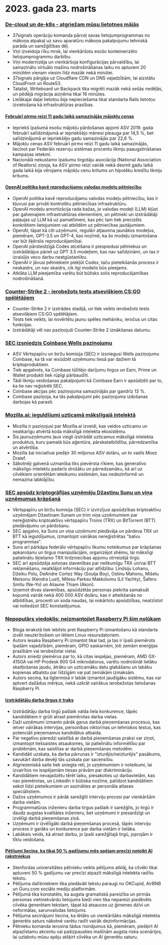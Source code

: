 
<Steps>

# 2023. gada 23. marts

### [De-cloud un de-k8s - atgriežam mūsu lietotnes mājās](https://dev.37signals.com/bringing-our-apps-back-home/?ref=hackernewsgpt.com)

- 37signals operāciju komanda pārceļ savas lietojumprogrammas no mākoņa atpakaļ uz savu aparatūru mākoņa pakalpojumu tehniskā parāda un sarežģītības dēļ.
- Viņi izveidoja rīku mrsk, lai vienkāršotu esošo konteinerizēto lietojumprogrammu darbību.
- Viņi modernizēja un vienkāršoja konfigurācijas pārvaldību, lai samazinātu virtuālo mašīnu nodrošināšanas laiku no aptuveni 20 minūtēm vienam viesim līdz mazāk nekā minūtei.
- 37signals pārgāja uz Cloudflare CDN un DNS vajadzībām, lai aizstātu CloudFront un Route53.
- Tatalist, Writeboard un Backpack tika migrēti mazāk nekā sešās nedēļās, un pēdējā migrācija aizņēma tikai 16 minūtes.
- Lielākajai daļai lietotņu bija nepieciešama tikai standarta Rails lietotņu izvietošana kā infrastruktūras prasības.

#### [Februārī pirmo reizi 11 gadu laikā samazinājās mājokļu cenas](https://www.wsj.com/articles/home-prices-fell-in-february-for-first-time-in-11-years-73df0107?ref=hackernewsgpt.com)

- Iepriekš īpašumā esošu mājokļu pārdošanas apjomi ASV 2019. gada februārī salīdzinājumā ar iepriekšējo mēnesi pieauga par 14,5 %, bet salīdzinājumā ar iepriekšējo gadu samazinājās par 22,6 %.
- Mājokļu cenas ASV februārī pirmo reizi 11 gadu laikā samazinājās, liecinot par Federālo rezervju sistēmas procentu likmju paaugstināšanas kampaņas ietekmi.
- Nacionālā nekustamo īpašumu tirgotāju asociācija (National Association of Realtors) ziņoja, ka ASV pirmo reizi vairāk nekā desmit gadu laikā gada laikā bija vērojams mājokļu cenu kritums un hipotēku kredītu likmju kritums.

#### [OpenAI politika kavē reproducējamu valodas modeļu pētniecību](https://aisnakeoil.substack.com/p/openais-policies-hinder-reproducible?ref=hackernewsgpt.com)

- OpenAI politika kavē reproducējamu valodas modeļu pētniecību, kas ir kļuvusi par privāti kontrolētu pētniecības infrastruktūru.
- OpenAI modeļu amortizācija rada bažas, jo valodas modeļi (LLM) kļūst par galvenajiem infrastruktūras elementiem, un pētnieki un izstrādātāji paļaujas uz LLM kā uz pamatlīmeni, kas pēc tam tiek precizēts konkrētiem lietojumiem vai atbildēm uz pētniecības jautājumiem.
- OpenAI, tāpat kā citi uzņēmumi, regulāri atjaunina jaunākos modeļus, piemēram, GPT-3.5 un GPT-4, kas nozīmē, ka šo modeļu izmantošana var būt šķērslis reproducējamībai.
- OpenAI pārsteidzīgā Codex atcelšana ir piespiedusi pētniekus un izstrādātājus pāriet uz GPT 3.5 modeļiem, kas nav salīdzināmi, un tas ir izraisījis veco darbu neatgūstamību.
- OpenAI ir ļāvusi pētniekiem piekļūt Codex, taču pieteikšanās process ir neskaidrs, un nav skaidrs, cik ilgi modelis būs pieejams.
- Atklāta LLM pieejamība varētu būt būtisks solis reproducējamības nodrošināšanā.

### [Counter-Strike 2 - ierobežots tests atsevišķiem CS:GO spēlētājiem](https://counter-strike.net/cs2?ref=hackernewsgpt.com)

- Counter-Strike 2 ir izstrādes stadijā, un tiek veikts ierobežots tests atsevišķiem CS:GO spēlētājiem.
- Tests tiek veikts, lai novērtētu jaunu spēles mehāniku, ieročus un citas funkcijas.
- Izstrādātāji vēl nav paziņojuši Counter-Strike 2 iznākšanas datumu.

### [SEC izsniedzis Coinbase Wells paziņojumu](https://www.reuters.com/legal/coinbase-issued-wells-notice-by-sec-2023-03-22/?ref=hackernewsgpt.com)

- ASV Vērtspapīru un biržu komisija (SEC) ir izsniegusi Wells paziņojumu Coinbase, ka tā var iesūdzēt uzņēmumu tiesā par dažiem tā kriptoproduktiem.
- Tiek apgalvots, ka Coinbase tūlītējo darījumu tirgus un Earn, Prime un Wallet produkti tiek rūpīgi pārbaudīti.
- Tādi likmju veidošanas pakalpojumi kā Coinbase Earn ir apsūdzēti par to, ka tie nav reģistrēti SEC.
- Coinbase akcijas pēc paziņojuma samazinājās par gandrīz 13 %.
- Coinbase paziņoja, ka tās pakalpojumi pēc paziņojuma izdošanas darbojas kā parasti.

### [Mozilla.ai: ieguldījumi uzticamā mākslīgajā intelektā](https://blog.mozilla.org/en/mozilla/introducing-mozilla-ai-investing-in-trustworthy-ai/?ref=hackernewsgpt.com)

- Mozilla ir paziņojusi par Mozilla.ai izveidi, kas veidos uzticamu un neatkarīgu atvērtā koda mākslīgā intelekta ekosistēmu.
- Šis jaunuzņēmums ļaus viegli izstrādāt uzticamus mākslīgā intelekta produktus, kuru pamatā būs aģentūra, pārskatatbildība, pārredzamība un atvērtība.
- Mozilla šai iniciatīvai piešķir 30 miljonus ASV dolāru, un to vadīs Moez Draief.
- Sākotnēji galvenā uzmanība tiks pievērsta rīkiem, kas ģeneratīvo mākslīgo intelektu padarīs drošāku un pārredzamāku, kā arī uz cilvēkiem orientētām ieteikumu sistēmām, kas nedezinformē un nemazina labklājību.

### [SEC apsūdz kriptogrāfijas uzņēmēju Džastinu Sunu un viņa uzņēmumus krāpšanā](https://www.sec.gov/news/press-release/2023-59?ref=hackernewsgpt.com)

- Vērtspapīru un biržu komisija (SEC) ir izvirzījusi apsūdzības kriptoaktīvu uzņēmējam Džastinam Sunam un trim viņa uzņēmumiem par nereģistrētu kriptoaktīvu vērtspapīru Tronix (TRX) un BitTorrent (BTT) piedāvājumu un pārdošanu.
- SEC apgalvo, ka Suns un viņa uzņēmumi piedāvāja un pārdeva TRX un BTT kā ieguldījumus, izmantojot vairākas nereģistrētas "balvu programmas".
- Suns arī pārkāpa federālo vērtspapīru likumu noteikumus par krāpšanas apkarošanu un tirgus manipulācijām, organizējot shēmu, lai mākslīgi palielinātu šķietamo TRX tirdzniecības apjomu otrreizējā tirgū.
- SEC arī apsūdzēja astoņas slavenības par nelikumīgu TRX un/vai BTT reklamēšanu, neatklājot informāciju par atlīdzību: Lindsiju Lohanu, Džeiku Polu, DeAndre Cortez Way (Soulja Boy), Ostinu Mahonu, Mišelu Meisonu (Kendra Lust), Milesu Parksu Makkolumu (Lil Yachty), Šaferu Smitu (Ne-Yo) un Aliaune Thiam (Akon).
- Izņemot divas slavenības, apsūdzētās personas piekrita samaksāt kopumā vairāk nekā 400 000 ASV dolāru, kas ir atteikšanās no atbildības, procenti un soda naudas, lai nokārtotu apsūdzības, neatzīstot vai noliedzot SEC konstatējumus.

### [Nepopulārs viedoklis: neizmantojiet Raspberry Pi šim nolūkam](https://set-inform.com/2021/08/24/unpopular-opinion-dont-use-a-raspberry-pi-for-that/?ref=hackernewsgpt.com)

- Bloga ierakstā tiek iebilsts pret Raspberry Pi izmantošanu kā standarta izvēli neuzkrītošiem un lētiem Linux resursdatoriem.
- Autors iesaka Raspberry Pi izmantot tikai tad, ja tas ir īpaši piemērots īpašām vajadzībām, piemēram, GPIO saskarnēm, ļoti zemām enerģijas prasībām vai ierobežotai vietai.
- Autors sniedz piemērus par to, kā citas iespējas, piemēram, AMD GX-415GA vai HP Prodesk 600 G4 mikrodatorus, varētu nodrošināt lielāku skaitļošanas jaudu, ātrāku un uzticamāku datu glabāšanu un labāku kopienas atbalstu par līdzīgām vai pat zemākām izmaksām.
- Autors secina, ka ilgtermiņā ir labāk izmantot jaudīgāku sistēmu, kas var aptvert dažādus mērķus, nekā uzkrāt vairākus ierobežotas lietošanas Raspberry Pi.

#### [Izstrādātāju darba tirgus ir traks](https://old.reddit.com/r/ExperiencedDevs/comments/11xq5cz/the_developer_job_market_is_insane_right_now/?ref=hackernewsgpt.com)

- Izstrādātāju darba tirgū pašlaik valda liela konkurence, tāpēc kandidātiem ir grūti atrast piemērotas darba vietas.
- Daži uzņēmumi izmanto pārāk garus darbā pieņemšanas procesus, kas ietver vairākas intervijas, personības viktorīnas un tehniskos testus, kas potenciāli pieņemamus kandidātus atbaida.
- Par negatīvu pieredzi saistībā ar darbā pieņemšanas praksi var ziņot, izmantojot tiešsaistes atsauksmes, lai palielinātu informētību par problēmām, kas saistītas ar darbā pieņemšanas metodēm.
- Kandidāti uzskata, ka darba pārrunas ir "izturējis/neizturējis" pasākums, savukārt darba devēji tās uzskata par sacensību.
- Atgriezeniskā saite tiek sniegta reti, jo uzņēmumiem ir noteikumi, lai izvairītos no iespējamām tiesas prāvām par diskrimināciju.
- Kandidātiem nevajadzētu tērēt laiku, piesakoties uz darbavietām, kas nav piemērotas, un LinkedIn ir būtiska nozīme, palīdzot kandidātiem sekot līdzi pieteikumiem un sazināties ar personāla atlases speciālistiem.
- Dažos uzņēmumos ir pārāk sarežģīti interviju procesi par vienkāršām darba vietām.
- Programmatūras inženieru darba tirgus pašlaik ir sarežģīts, jo tirgū ir daudz augstas kvalitātes inženieru, bet uzņēmumi ir piesardzīgi un izvēlīgi darbā pieņemšanas ziņā.
- Uzņēmumi ir izvēlīgāki darbā pieņemšanas procesā, tāpēc interviju process ir garāks un konkurence par darba vietām ir lielāka.
- Labākais veids, kā atrast darbu, jo īpaši sarežģītajā tirgū, joprojām ir tīklu veidošana.

#### [Pētījumi liecina, ka tikai 50 % gadījumu mēs spējam precīzi noteikt AI rakstniekus](https://hai.stanford.edu/news/was-written-human-or-ai-tsu?ref=hackernewsgpt.com)

- Stenfordas universitātes pētnieku veikts pētījums atklāj, ka cilvēki tikai aptuveni 50 % gadījumu var precīzi atpazīt mākslīgā intelekta radītu tekstu.
- Pētījuma dalībniekiem tika piedāvāti tekstu paraugi no OKCupid, AirBNB un Guru.com sociālo mediju platformām.
- Pētījumā tika konstatēts, ka augsta gramatiskā pareizība un pirmās personas vietniekvārdu lietojums bieži vien tika nepareizi piedēvēts cilvēka ģenerētam tekstam, tāpat kā atsauces uz ģimenes dzīvi un neformālas, sarunvalodas lietojums.
- Pētījuma secinājumi liecina, ka lētāks un vienkāršāks mākslīgā intelekta ģenerēts saturs nākotnē varētu radīt vairāk dezinformācijas.
- Pētnieku komanda ierosina tādus risinājumus kā, piemēram, piešķirt AI atpazīstamu akcentu vai pašizpausties mašīnām augsta riska scenārijos, lai uzlabotu mūsu spēju atšķirt cilvēka un AI ģenerētu saturu.

</Steps>
